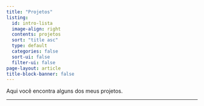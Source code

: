 ```yaml
---
title: "Projetos"
listing:
  id: intro-lista
  image-align: right
  contents: projetos
  sort: "title asc"
  type: default
  categories: false
  sort-ui: false
  filter-ui: false
page-layout: article
title-block-banner: false
---
```


Aqui você encontra alguns dos meus projetos.


<hr>


::: {#intro-lista}
:::